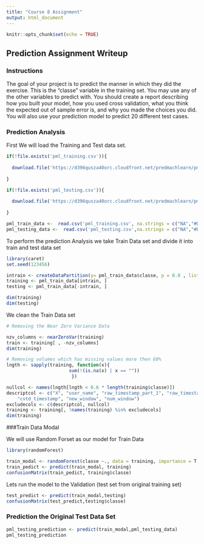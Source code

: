 ---
title: "Course 8 Assignment"
output: html_document
---

```{r setup, include=FALSE}
knitr::opts_chunk$set(echo = TRUE)
```

## Prediction Assignment Writeup

### Instructions
The goal of your project is to predict the manner in which they did the exercise. This is the "classe" variable in the training set. You may use any of the other variables to predict with. You should create a report describing how you built your model, how you used cross validation, what you think the expected out of sample error is, and why you made the choices you did. You will also use your prediction model to predict 20 different test cases.

### Prediction Analysis

First We will load the Training and Test data set. 

```{r cars}
if(!file.exists('pml_training.csv')){
  
  download.file('https://d396qusza40orc.cloudfront.net/predmachlearn/pml-training.csv', destfile = './pml_training.csv')
  
}

if(!file.exists('pml_testing.csv')){
  
  download.file('https://d396qusza40orc.cloudfront.net/predmachlearn/pml-testing.csv', destfile = './pml_testing.csv')
  
}

pml_train_data <-  read.csv('pml_training.csv', na.strings = c("NA","#DIV/0!",""))
pml_testing_data <-  read.csv('pml_testing.csv',na.strings = c("NA","#DIV/0!",""))

```


To perform the prediction Analysis we take Train Data set and divide it into train and test data set

```{r}
library(caret)
set.seed(123456)

intrain <- createDataPartition(y= pml_train_data$classe, p = 0.8 , list = F)
training <- pml_train_data[intrain, ]
testing <- pml_train_data[-intrain, ]

dim(training)
dim(testing)
```

We clean the Train Data set 

```{r}
# Removing the Near Zero Variance Data

nzv_columns <- nearZeroVar(training)
train <- training[ , -nzv_columns]
dim(training)

# Removing volumes which has missing values more then 60%
lngth <- sapply(training, function(x){ 
                       sum(!(is.na(x) | x == ""))
                        })

nullcol <- names(lngth[lngth < 0.6 * length(training$classe)])
descriptcol <- c("X", "user_name", "raw_timestamp_part_1", "raw_timestamp_part_2", 
    "cvtd_timestamp", "new_window", "num_window")
excludecols <- c(descriptcol, nullcol)
training <- training[, !names(training) %in% excludecols]
dim(training)
```

###Train Data Modal

We will use Random Forset as our model for Train Data

```{r}
library(randomForest)

train_modal <- randomForest(classe ~., data = training, importance = T, ntrees = 10)
train_pedict <- predict(train_modal, training)
confusionMatrix(train_pedict, training$classe)
```

Lets run the model to the Validation (test set from original training set)


```{r}
test_predict <- predict(train_modal,testing)
confusionMatrix(test_predict,testing$classe)
```

### Prediction the Original Test Data Set

```{r}
pml_testing_prediction <- predict(train_modal,pml_testing_data)
pml_testing_prediction
```

